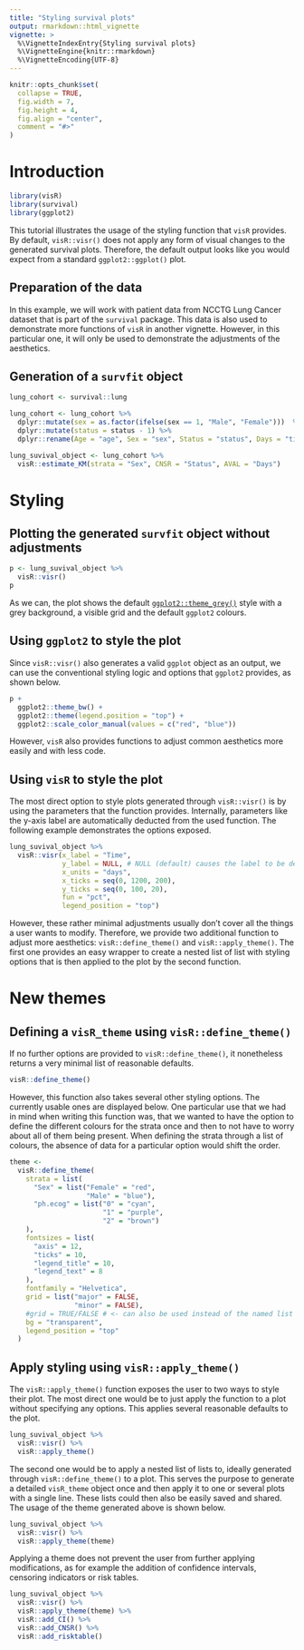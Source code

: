 ```yaml
---
title: "Styling survival plots"
output: rmarkdown::html_vignette
vignette: >
  %\VignetteIndexEntry{Styling survival plots}
  %\VignetteEngine{knitr::rmarkdown}
  %\VignetteEncoding{UTF-8}
---
```


```r
knitr::opts_chunk$set(
  collapse = TRUE,
  fig.width = 7,
  fig.height = 4,
  fig.align = "center",
  comment = "#>"
)
```



# Introduction

```r
library(visR)
library(survival)
library(ggplot2)
```


This tutorial illustrates the usage of the styling function that `visR` provides. By default, `visR::visr()` does not apply any form of visual changes to the generated survival plots. Therefore, the default output looks like you would expect from a standard `ggplot2::ggplot()` plot.

## Preparation of the data

In this example, we will work with patient data from NCCTG Lung Cancer dataset that is part of the `survival` package. This data is also used to demonstrate more functions of `visR` in another vignette. However, in this particular one, it will only be used to demonstrate the adjustments of the aesthetics. 

## Generation of a `survfit` object

```r
lung_cohort <- survival::lung

lung_cohort <- lung_cohort %>%  
  dplyr::mutate(sex = as.factor(ifelse(sex == 1, "Male", "Female")))  %>%  
  dplyr::mutate(status = status - 1) %>%
  dplyr::rename(Age = "age", Sex = "sex", Status = "status", Days = "time") 

lung_suvival_object <- lung_cohort %>%
  visR::estimate_KM(strata = "Sex", CNSR = "Status", AVAL = "Days")
```

# Styling

## Plotting the generated `survfit` object without adjustments

```r
p <- lung_suvival_object %>%
  visR::visr()
p
```

As we can, the plot shows the default [`ggplot2::theme_grey()`](https://ggplot2.tidyverse.org/reference/ggtheme.html) style with a grey background, a visible grid and the default `ggplot2` colours.

## Using `ggplot2` to style the plot

Since `visR::visr()` also generates a valid `ggplot` object as an output, we can use the conventional styling logic and options that `ggplot2` provides, as shown below. 

```r
p +
  ggplot2::theme_bw() +
  ggplot2::theme(legend.position = "top") +
  ggplot2::scale_color_manual(values = c("red", "blue"))
```

However, `visR` also provides functions to adjust common aesthetics more easily and with less code. 

## Using `visR` to style the plot

The most direct option to style plots generated through `visR::visr()` is by using the parameters that the function provides. Internally, parameters like the y-axis label are automatically deducted from the used function. The following example demonstrates the options exposed.

```r
lung_suvival_object %>%
  visR::visr(x_label = "Time",
             y_label = NULL, # NULL (default) causes the label to be deducted from the used function
             x_units = "days",
             x_ticks = seq(0, 1200, 200),
             y_ticks = seq(0, 100, 20),
             fun = "pct",
             legend_position = "top") 
```

However, these rather minimal adjustments usually don't cover all the things a user wants to modify. Therefore, we provide two additional function to adjust more aesthetics: `visR::define_theme()` and `visR::apply_theme()`. The first one provides an easy wrapper to create a nested list of list with styling options that is then applied to the plot by the second function.

# New themes

## Defining a `visR_theme` using `visR::define_theme()`

If no further options are provided to `visR::define_theme()`, it nonetheless returns a very minimal list of reasonable defaults.

```r
visR::define_theme() 
```

However, this function also takes several other styling options. The currently usable ones are displayed below. One particular use that we had in mind when writing this function was, that we wanted to have the option to define the different colours for the strata once and then to not have to worry about all of them being present. When defining the strata through a list of colours, the absence of data for a particular option would shift the order. 

```r
theme <-
  visR::define_theme(
    strata = list(
      "Sex" = list("Female" = "red",
                   "Male" = "blue"),
      "ph.ecog" = list("0" = "cyan",
                       "1" = "purple",
                       "2" = "brown")
    ),
    fontsizes = list(
      "axis" = 12,
      "ticks" = 10,
      "legend_title" = 10,
      "legend_text" = 8
    ),
    fontfamily = "Helvetica",
    grid = list("major" = FALSE,
                "minor" = FALSE),
    #grid = TRUE/FALSE # <- can also be used instead of the named list above
    bg = "transparent",
    legend_position = "top"
  )
```

## Apply styling using `visR::apply_theme()`

The `visR::apply_theme()` function exposes the user to two ways to style their plot. The most direct one would be to just apply the function to a plot without specifying any options. This applies several reasonable defaults to the plot.

```r
lung_suvival_object %>%
  visR::visr() %>%
  visR::apply_theme()
```

The second one would be to apply a nested list of lists to, ideally generated through `visR::define_theme()` to a plot. This serves the purpose to generate a detailed `visR_theme` object once and then apply it to one or several plots with a single line. These lists could then also be easily saved and shared. The usage of the theme generated above is shown below.

```r
lung_suvival_object %>%
  visR::visr() %>%
  visR::apply_theme(theme)
```

Applying a theme does not prevent the user from further applying modifications, as for example the addition of confidence intervals, censoring indicators or risk tables.

```r
lung_suvival_object %>%
  visR::visr() %>%
  visR::apply_theme(theme) %>%
  visR::add_CI() %>%
  visR::add_CNSR() %>%
  visR::add_risktable()
```
